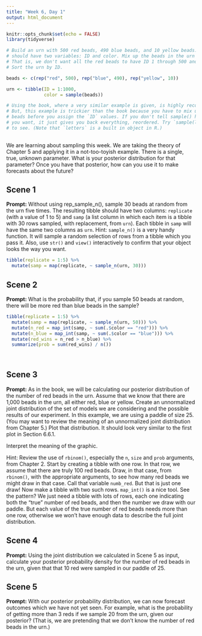 ```yaml
---
title: "Week 6, Day 1"
output: html_document
---
```


```r
knitr::opts_chunk$set(echo = FALSE)
library(tidyverse)

# Build an urn with 500 red beads, 490 blue beads, and 10 yellow beads. The urn
# should have two variables: ID and color. Mix up the beads in the urn randomly.
# That is, we don't want all the red beads to have ID 1 through 500 and so on.
# Sort the urn by ID.

beads <- c(rep("red", 500), rep("blue", 490), rep("yellow", 10))

urn <- tibble(ID = 1:1000,
              color = sample(beads))

# Using the book, where a very similar example is given, is highly recommended.
# But, this example is trickier than the book because you have to mix up the
# beads before you assign the `ID` values. If you don't tell sample() how many
# you want, it just gives you back everything, reordered. Try `sample(letters)`
# to see. (Note that `letters` is a built in object in R.)
              
```

We are learning about sampling this week. We are taking the theory of Chapter 5 and applying it in a not-too-toyish example. There is a single, true, unknown parameter. What is your posterior distribution for that parameter? Once you have that posterior, how can you use it to make forecasts about the future? 


## Scene 1

**Prompt:** Without using rep_sample_n(), sample 30 beads at random from the urn five times. The resulting tibble should have two columns: `replicate` (with a value of 1 to 5) and `samp` (a list column in which each item is a tibble with 30 rows sampled, with replacement, from `urn`). Each tibble in `samp` will have the same two columns as `urn`. Hint: `sample_n()` is a very handy function. It will sample a random selection of rows from a tibble which you pass it. Also, use `str()` and `view()` interactively to confirm that your object looks the way you want.

```r
tibble(replicate = 1:5) %>%
  mutate(samp = map(replicate, ~ sample_n(urn, 30))) 


```



## Scene 2

**Prompt:** What is the probability that, if you sample 50 beads at random, there will be more red than blue beads in the sample?


```r

tibble(replicate = 1:5) %>%
  mutate(samp = map(replicate, ~ sample_n(urn, 50))) %>%
  mutate(n_red = map_int(samp, ~ sum(.$color == "red"))) %>%
  mutate(n_blue = map_int(samp, ~ sum(.$color == "blue"))) %>%
  mutate(red_wins = n_red > n_blue) %>%
  summarize(prob = sum(red_wins) / n())
 
  
```



## Scene 3

**Prompt:** As in the book, we will be calculating our posterior distribution of the number of red beads in the urn. Assume that we know that there are 1,000 beads in the urn, all either red, blue or yellow. Create an unnormalized joint distribution of the set of models we are considering and the possible results of our experiment. In this example, we are using a paddle of size 25. (You may want to review the meaning of an unnormalized joint distribution from Chapter 5.) Plot that distribution. It should look very similar to the first plot in Section 6.6.1.

Interpret the meaning of the graphic.

Hint: Review the use of `rbinom()`, especially the `n`, `size` and `prob` arguments, from Chapter 2. Start by creating a tibble with one row. In that row, we assume that there are truly 100 red beads. Draw, in that case, from `rbinom()`, with the appropriate arguments, to see how many red beads we might draw in that case. Call that variable `numb_red`. But that is just one draw! Now make a tibble with two such rows. `map_int()` is a nice tool. See the pattern? We just need a tibble with lots of rows, each one indicating both the "true" number of red beads, and then the number we draw with our paddle. But each value of the true number of red beads needs more than one row, otherwise we won't have enough data to describe the full joint distribution.




## Scene 4

**Prompt:** Using the joint distribution we calculated in Scene 5 as input, calculate your posterior probability density for the number of red beads in the urn, given that that 10 red were sampled in our paddle of 25.



## Scene 5

**Prompt:** With our posterior probability distribution, we can now forecast outcomes which we have not yet seen. For example, what is the probability of getting more than 3 reds if we sample 20 from the urn, given our posterior? (That is, we are pretending that we don't know the number of red beads in the urn.)




